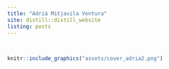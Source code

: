 ```yaml
---
title: "Adrià Mitjavila Ventura"
site: distill::distill_website
listing: posts
---
```


<br>

```r
knitr::include_graphics("assets/cover_adria2.png")
```